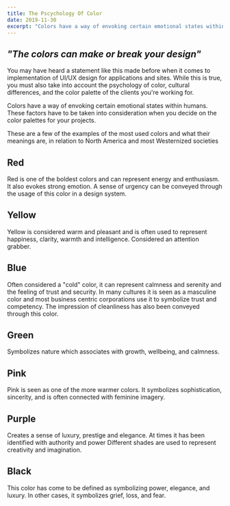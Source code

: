 ```yaml
---
title: The Pscychology Of Color
date: 2019-11-30
excerpt: "Colors have a way of envoking certain emotional states within humans."
---
```


## ***"The colors can make or break your design"***


You may have heard a statement like this made before when it comes to implementation of  UI/UX design for applications and sites. 
While this is true, you must also take into account the psychology of color, cultural differences, 
and the color palette of the clients you're working for. 

Colors have a way of envoking certain emotional states within humans.
These factors have to be taken into consideration when you decide on the color palettes for your projects. 



These are a few of the examples of the most used colors and what their meanings are, in relation to North America and most Westernized societies


## Red

Red is one of the boldest colors and can represent energy and enthusiasm. 
It also evokes strong emotion. A sense of urgency can be conveyed through the usage of this color in a design system.

## Yellow

Yellow is considered warm and pleasant and is often used to represent happiness, clarity, warmth and intelligence. 
Considered an attention grabber. 

## Blue

Often considered a "cold" color, it can represent calmness and serenity and the feeling of trust and security. 
In many cultures it is seen as a masculine color and most business centric corporations use it to symbolize trust and competency. 
The impression of cleanliness has also been conveyed through this color. 

## Green

Symbolizes nature which associates with growth, wellbeing, and calmness.

## Pink

Pink is seen as one of the more warmer colors.
 It symbolizes sophistication, sincerity, and is often connected with feminine imagery.

 ## Purple

Creates a sense of luxury, prestige and elegance. At times it has been identified with authority and power
Different shades are used to represent creativity and imagination. 

## Black

This color has come to be defined as symbolizing power, elegance, and luxury. In other cases, it symbolizes grief, loss, and fear.


